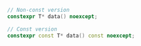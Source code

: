 ```cpp
// Non-const version
constexpr T* data() noexcept;

// Const version
constexpr const T* data() const noexcept;
```
